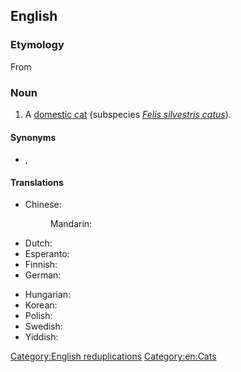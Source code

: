 {{also|kittycat|kitty cat}}
==English==

===Etymology===
From {{compound|en|kitty|t1=young cat|cat}}

===Noun===
{{en-noun|head=[[kitty]]-[[cat]]}}

# {{lb|en|colloquial|usually|childish}} A [[domestic cat]] (subspecies ''[[Felis silvestris catus]]'').

====Synonyms====
* {{l|en|pussy}}, {{l|en|pussy-cat}}

====Translations====
{{trans-top|cat}}
* Chinese:
*: Mandarin: {{t+|cmn|貓咪|tr=māomī}}
* Dutch: {{t|nl|kattepoes}}
* Esperanto: {{t|eo|kateto}}
* Finnish: {{t+|fi|kissimirri}}
* German: {{t+|de|Miezekatze|f}}
{{trans-mid}}
* Hungarian: {{t+|hu|cicamica}}
* Korean: {{t-needed|ko}}
* Polish: {{t+|pl|kiciuś}}
* Swedish: {{t+|sv|kissekatt|c}}
* Yiddish: {{t|yi|קעצעלע|n}}
{{trans-bottom}}

[[Category:English reduplications]]
[[Category:en:Cats]]